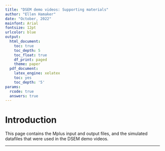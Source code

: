 ```yaml
---
title: "DSEM demo videos: Supporting materials"
author: "Ellen Hamaker"
date: "October, 2022"
mainfont: Arial
fontsize: 12pt
urlcolor: blue
output:
  html_document:
    toc: true
    toc_depth: 5
    toc_float: true
    df_print: paged
    theme: paper
  pdf_document:
    latex_engine: xelatex
    toc: yes
    toc_depth: '5'
params:
  rcode: true
  answers: true
---
```


# Introduction

This page contains the Mplus input and output files, and the simulated datafiles that were used in the DSEM demo videos.

---
